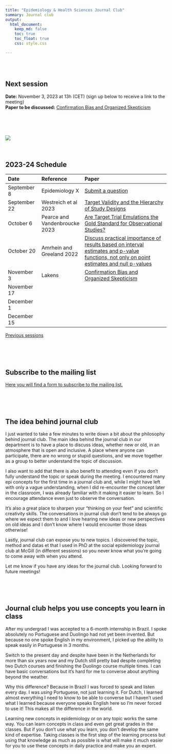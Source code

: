 ```yaml
---
title: "Epidemiology & Health Sciences Journal Club"
summary: Journal club
output:
  html_document:
    keep_md: false
    toc: true
    toc_float: true
    css: style.css

---
```


</br>
</br>

## Next session
**Date:** November 3, 2023 at 13h (CET) (sign up below to receive a link to the meeting)      
**Paper to be discussed:** [Confirmation Bias and Organized Skepticism](https://lakens.github.io/statistical_inferences/16-confirmationbias.html)

</br>
</br>
</br>


<!-- ![](epidemiology x.png) -->
[![](paper_screenshot.png)](https://lakens.github.io/statistical_inferences/16-confirmationbias.html)
</br>
</br>
</br>




## 2023-24 Schedule

|Date|Reference|Paper|
|:--- |:--- |:---------- |
|September 8|Epidemiology X|[Submit a question](https://forms.gle/isgDdfZ6cTaRjwET6)|
|September 22|Westreich et al 2023|[Target Validity and the Hierarchy of Study Designs](https://www.ncbi.nlm.nih.gov/pmc/articles/PMC6357801/)|
|October 6|Pearce and Vandenbroucke 2023|[Are Target Trial Emulations the Gold Standard for Observational Studies?](https://pubmed.ncbi.nlm.nih.gov/37255243/)|
|October 20|Amrhein and Greeland 2022|[Discuss practical importance of results based on interval estimates and p-value functions, not only on point estimates and null p-values](https://journals.sagepub.com/doi/full/10.1177/02683962221105904)|
|November 3|Lakens|[Confirmation Bias and Organized Skepticism](https://lakens.github.io/statistical_inferences/16-confirmationbias.html)|
|November 17|||
|December 1|||
|December 15|||




[Previous sessions](https://www.jeremylabrecque.org/journal_club/previous_sessions)
   
</br>
</br>
</br>
     



## Subscribe to the mailing list

[Here you will find a form to subscribe to the mailing list.](https://forms.gle/764GgYN3bPek9c5S8) 

</br>
</br>
</br>

## The idea behind journal club

I just wanted to take a few minutes to write down a bit about the philosophy behind journal club. The main idea behind the journal club in our department is to have a place to discuss ideas, whether new or old, in an atmosphere that is open and inclusive. A place where anyone can participate, there are no wrong or stupid questions, and we move together as a group to better understand the topic of discussion.

I also want to add that there is also benefit to attending even if you don't fully understand the topic or speak during the meeting. I encountered many epi concepts for the first time in a journal club and, while I might have left with only a vague understanding, when I did re-encounter the concept later in the classroom, I was already familiar with it making it easier to learn. So I encourage attendance even just to observe the conversation.

It's also a great place to sharpen your "thinking on your feet" and scientific creativity skills. The conversations in journal club don't tend to be always go where we expect them to and I love hearing new ideas or new perspectives on old ideas and I don't know where I would encounter those ideas otherwise!

Lastly, journal club can expose you to new topics. I discovered the topic, method and datas et that I used in PhD at the social epidemiology journal club at McGill (in different sessions) so you never know what you're going to come away with when you attend. 

Let me know if you have any ideas for the journal club. Looking forward to future meetings!

</br>
</br>
</br>


## Journal club helps you use concepts you learn in class

After my undergrad I was accepted to a 6-month internship in Brazil. I spoke absolutely no Portuguese and Duolingo had not yet been invented. But because no one spoke English in my environment, I picked up the ability to speak easily in Portuguese in 3 months.

Switch to the present day and despite have been in the Netherlands for more than six years now and my Dutch still pretty bad despite completing two Dutch courses and finishing the Duolingo course multiple times. I can have basic conversations but it's hard for me to converse about anything beyond the weather.

Why this difference? Because in Brazil I was forced to speak and listen every day. I was _using_ Portuguese, not just learning it. For Dutch, I learned almost everything I need to know to be able to converse but I haven't used what I learned because everyone speaks English here so I'm never forced to use it! This makes all the difference in the world.

Learning new concepts in epidemiology or on any topic works the same way. You can learn concepts in class and even get great grades in the classes. But if you don't use what you learn, you don't develop the same kind of expertise. Taking classes is the first step of the learning process but using that knowledge as much as possible is what will make it much easier for you to use these concepts in daily practice and make you an expert.
